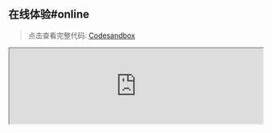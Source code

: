 

## 在线体验#online

> 点击查看完整代码: [Codesandbox](https://codesandbox.io/p/sandbox/page-spy-with-react-k3pzzt)

<iframe
  width="100%"
  src="https://codesandbox.io/embed/k3pzzt?view=editor+%2B+preview&module=%2Fpublic%2Findex.html"
  title="page-spy-with-react"
  allow="accelerometer; ambient-light-sensor; camera; encrypted-media; geolocation; gyroscope; hid; microphone; midi; payment; usb; vr; xr-spatial-tracking"
  sandbox="allow-forms allow-modals allow-popups allow-presentation allow-same-origin allow-scripts"
/>

## 接入使用#usage

### 通过 script 引入#script-usage

#### 第一步#script-usage-step-1

在客户端的项目中加载 `<script>`:

```html
<!-- PageSpy SDK -->
<script crossorigin="anonymous" src="{deployUrl}/page-spy/index.min.js"></script>

<!-- 插件（非必须，但建议使用） -->
<script crossorigin="anonymous" src="{deployUrl}/plugin/data-harbor/index.min.js"></script>
<script crossorigin="anonymous" src="{deployUrl}/plugin/rrweb/index.min.js"></script>
```

#### 第二步#script-usage-step-2

初始化 PageSpy 和插件，可通过 [配置项]({VITE_SDK_BROWSER_REPO}) 自定义 SDK 的行为：

<blockquote>
  <details>
    <summary>引入的插件提供了哪些功能？</summary>
    <div>
      [DataHarborPlugin]({VITE_PLUGIN_DATA_HARBOR}) 和 [RRWebPlugin]({VITE_PLUGIN_RRWEB}) 两个插件，主要用于扩展 PageSpy 的能力：
      - **DataHarborPlugin**：PageSpy 本身仅支持在线模式，即调试期间客户端和调试端必须同时在线。DataHarborPlugin 让 PageSpy 实现了离线模式的调试，点击 [离线日志回放](./offline-log) 查看更多详细信息。
      - **RRWebPlugin**：记录用户操作轨迹，底层使用 [rrweb](https://github.com/rrweb-io/rrweb/blob/master/guide.zh_CN.md)。通常和 DataHarborPlugin 绑定在一起使用。

      你也可以通过 [开发插件](./plugins)，定制属于你自己的 PageSpy！
    </div>
  </details>
</blockquote>

```html
<script>
  window.$harbor = new DataHarborPlugin();
  window.$rrweb = new RRWebPlugin();

  [window.$harbor, window.$rrweb].forEach(p => {
    PageSpy.registerPlugin(p)
  })

  window.$pageSpy = new PageSpy();
</script>
```

### 通过 ESM 引入#esm-usage

#### 第一步#esm-usage-step-1

:::code-group

```bash yarn
yarn add @huolala-tech/page-spy-browser @huolala-tech/page-spy-plugin-data-harbor @huolala-tech/page-spy-plugin-rrweb
```

```bash npm
npm install @huolala-tech/page-spy-browser @huolala-tech/page-spy-plugin-data-harbor @huolala-tech/page-spy-plugin-rrweb
```

:::

#### 第二步#esm-usage-step-2

```js
import PageSpy from '@huolala-tech/page-spy-browser';
import DataHarborPlugin from '@huolala-tech/page-spy-plugin-data-harbor';
import RRWebPlugin from '@huolala-tech/page-spy-plugin-rrweb';

window.$harbor = new DataHarborPlugin();
window.$rrweb = new RRWebPlugin();

[window.$harbor, window.$rrweb].forEach(p => {
  PageSpy.registerPlugin(p);
})

// ESM 模式下无法自动分析部署地址，因此必须手动配置以下参数
window.$pageSpy = new PageSpy({
  api: "{deployPath}",
  clientOrigin: "{deployUrl}",
  enableSSL: {enableSSL},
});
```

以上就是在浏览器项目中接入 PageSpy 的全部流程，接入完成后点击顶部菜单 <Tooltip title="菜单默认隐藏，部署后可见" color="purple"><a href="javascript:void(0)">开始调试</a></Tooltip> 使用！

## 在框架中集成#framework

PageSpy 在 CodeSandbox 平台发布了与主流框架的接入指南，你可以前往在线体验：

- **React**：[CodeSandbox - PageSpy in React](https://codesandbox.io/p/sandbox/page-spy-with-react-k3pzzt)
- **Vue**：[CodeSandbox - PageSpy in Vue](https://codesandbox.io/p/sandbox/page-spy-with-vue-ft35qs)
- **Svelte**：[CodeSandbox - PageSpy in Svelte](https://codesandbox.io/p/sandbox/page-spy-with-svelte-p6mxd6)
- **Angular**：[CodeSandbox - PageSpy in Angular](https://codesandbox.io/p/sandbox/page-spy-with-angular-6wg3ps)
- **Nextjs**：[CodeSandbox - PageSpy in Nextjs](https://codesandbox.io/p/sandbox/page-spy-with-nextjs-5htxv5)
- **Nuxtjs**：[CodeSandbox - PageSpy in Nuxtjs](https://codesandbox.io/p/sandbox/page-spy-with-nuxtjs-8znq22)

## 使用浏览器插件#extension

PageSpy 提供浏览器插件，让你无需集成任何代码，即可在任何网页上使用 PageSpy！

是的，你没看错！通过 PageSpy 的浏览器插件你可以调试几乎所有网页！（少数设置了 CSP 策略的网站可能无法生效）

### 安装#install-extension

- 前往 [Chrome 应用商店](https://chromewebstore.google.com/detail/pagespy/kpfigmbgeedkgnjnlpilghiffepahlmk) 一键安装，或者：
- 前往 [浏览器插件](https://github.com/HuolalaTech/page-spy-extension/tree/main/packages/online-pagespy-extension) 仓库，按照 README 文档手动安装。

### 面板参数#extension-panel

<a href={extensionDesc} target="_blank">
  <img src={extensionDesc} />
</a>

<blockquote>
  <details>
    <summary>参考示例：调试百度</summary>
    <a href={debugBaidu} target="_blank">
      <img src={debugBaidu} />
    </a>
  </details>
</blockquote>
